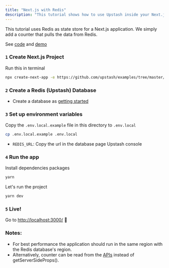 ```yaml
---
title: "Next.js with Redis"
description: "This tutorial shows how to use Upstash inside your Next.js application."
---
```


This tutorial uses Redis as state store for a Next.js application. We simply add a counter that pulls the data from
Redis.

See [code](https://github.com/upstash/examples/tree/master/nextjs-with-redis) and [demo](https://nextjs-with-redis.vercel.app/)

### `1` Create Next.js Project

Run this in terminal

```bash
npx create-next-app -e https://github.com/upstash/examples/tree/master/nextjs-with-redis nextjs-with-redis
```

### `2` Create a Redis (Upstash) Database

- Create a database as [getting started](../overall/getstarted.md)

### `3` Set up environment variables

Copy the `.env.local.example` file in this directory to `.env.local`

```bash
cp .env.local.example .env.local
```

- `REDIS_URL`: Copy the url in the database page Upstash console



<IORedisNote />

### `4` Run the app

Install dependencies packages

```bash
yarn
```

Let's run the project

```bash
yarn dev
```

### `5` Live!
Go to [http://localhost:3000/](http://localhost:3000/) 🎉

### Notes:

- For best performance the application should run in the same region with the Redis database's region.
- Alternatively, counter can be read from the [APIs](https://nextjs.org/docs/api-routes/introduction) instead of
  getServerSideProps().
